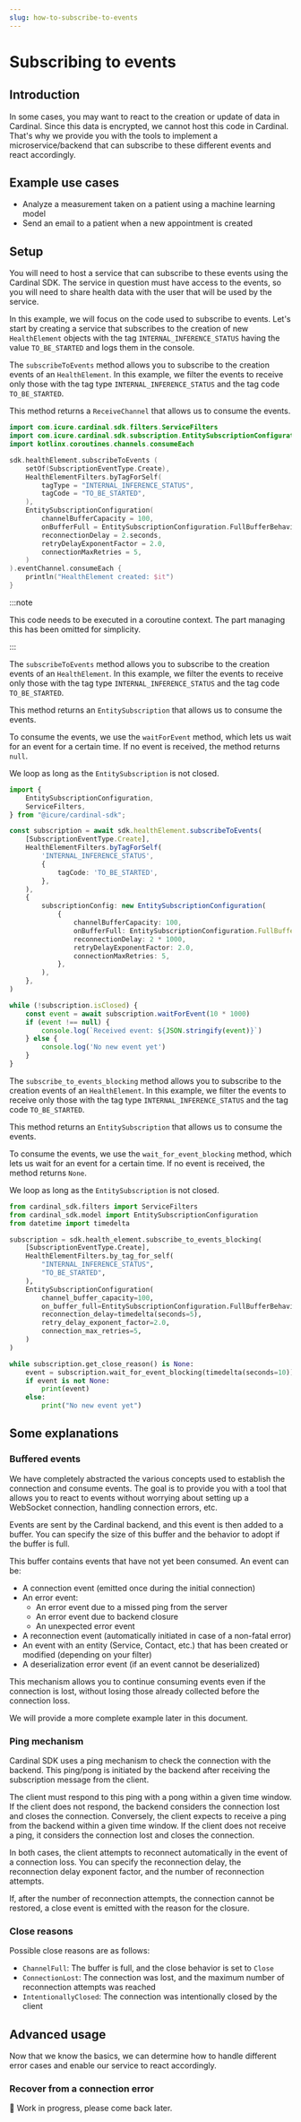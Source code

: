 ```yaml
---
slug: how-to-subscribe-to-events
---
```



# Subscribing to events

## Introduction

In some cases, you may want to react to the creation or update of data in Cardinal. Since this data is encrypted,
we cannot host this code in Cardinal. That's why we provide you with the tools to implement a microservice/backend
that can subscribe to these different events and react accordingly.

## Example use cases

- Analyze a measurement taken on a patient using a machine learning model
- Send an email to a patient when a new appointment is created

## Setup

You will need to host a service that can subscribe to these events using the Cardinal SDK. The service
in question must have access to the events, so you will need to share health data with the user that
will be used by the service.

In this example, we will focus on the code used to subscribe to events. Let's start by creating a service
that subscribes to the creation of new `HealthElement` objects with the tag `INTERNAL_INFERENCE_STATUS` having the value
`TO_BE_STARTED` and logs them in the console.

<LanguageTabs>

<TabItem value="kotlin">

The `subscribeToEvents` method allows you to subscribe to the creation events of an
`HealthElement`. In this example, we filter the events to receive only those with the tag type `INTERNAL_INFERENCE_STATUS`
and the tag code `TO_BE_STARTED`.

This method returns a `ReceiveChannel` that allows us to consume the events.

```kotlin
import com.icure.cardinal.sdk.filters.ServiceFilters
import com.icure.cardinal.sdk.subscription.EntitySubscriptionConfiguration
import kotlinx.coroutines.channels.consumeEach

sdk.healthElement.subscribeToEvents (
	setOf(SubscriptionEventType.Create),
	HealthElementFilters.byTagForSelf(
		tagType = "INTERNAL_INFERENCE_STATUS",
		tagCode = "TO_BE_STARTED",
	),
	EntitySubscriptionConfiguration(
		channelBufferCapacity = 100,
		onBufferFull = EntitySubscriptionConfiguration.FullBufferBehaviour.Close,
		reconnectionDelay = 2.seconds,
		retryDelayExponentFactor = 2.0,
		connectionMaxRetries = 5,
	)
).eventChannel.consumeEach {
	println("HealthElement created: $it")
}
```

:::note

This code needs to be executed in a coroutine context. The part managing this has been omitted
for simplicity.

:::

</TabItem>

<TabItem value="typescript">

The `subscribeToEvents` method allows you to subscribe to the creation events of an
`HealthElement`. In this example, we filter the events to receive only those with the tag type `INTERNAL_INFERENCE_STATUS`
and the tag code `TO_BE_STARTED`.

This method returns an `EntitySubscription` that allows us to consume the events.

To consume the events, we use the `waitForEvent` method, which lets us wait for an event for a certain time. If no event
is received, the method returns `null`.

We loop as long as the `EntitySubscription` is not closed.

```typescript
import {
	EntitySubscriptionConfiguration,
	ServiceFilters,
} from "@icure/cardinal-sdk";

const subscription = await sdk.healthElement.subscribeToEvents(
	[SubscriptionEventType.Create],
	HealthElementFilters.byTagForSelf(
		'INTERNAL_INFERENCE_STATUS',
		{
			tagCode: 'TO_BE_STARTED',
		},
	),
	{
		subscriptionConfig: new EntitySubscriptionConfiguration(
			{
				channelBufferCapacity: 100,
				onBufferFull: EntitySubscriptionConfiguration.FullBufferBehaviour.Close,
				reconnectionDelay: 2 * 1000,
				retryDelayExponentFactor: 2.0,
				connectionMaxRetries: 5,
			},
		),
	},
)

while (!subscription.isClosed) {
	const event = await subscription.waitForEvent(10 * 1000)
	if (event !== null) {
		console.log(`Received event: ${JSON.stringify(event)}`)
	} else {
		console.log('No new event yet')
	}
}
```

</TabItem>

<TabItem value="python">

The `subscribe_to_events_blocking` method allows you to subscribe to the creation events of an
`HealthElement`. In this example, we filter the events to receive only those with the tag type `INTERNAL_INFERENCE_STATUS`
and the tag code `TO_BE_STARTED`.

This method returns an `EntitySubscription` that allows us to consume the events.

To consume the events, we use the `wait_for_event_blocking` method, which lets us wait for an event for a
certain time. If no event is received, the method returns `None`.

We loop as long as the `EntitySubscription` is not closed.

```python
from cardinal_sdk.filters import ServiceFilters
from cardinal_sdk.model import EntitySubscriptionConfiguration
from datetime import timedelta

subscription = sdk.health_element.subscribe_to_events_blocking(
	[SubscriptionEventType.Create],
	HealthElementFilters.by_tag_for_self(
		"INTERNAL_INFERENCE_STATUS",
		"TO_BE_STARTED",
	),
	EntitySubscriptionConfiguration(
		channel_buffer_capacity=100,
		on_buffer_full=EntitySubscriptionConfiguration.FullBufferBehaviour.Close,
		reconnection_delay=timedelta(seconds=5),
		retry_delay_exponent_factor=2.0,
		connection_max_retries=5,
	)
)

while subscription.get_close_reason() is None:
	event = subscription.wait_for_event_blocking(timedelta(seconds=10))
	if event is not None:
		print(event)
	else:
		print("No new event yet")
```

</TabItem>

</LanguageTabs>

## Some explanations

### Buffered events

We have completely abstracted the various concepts used to establish the connection and consume events.
The goal is to provide you with a tool that allows you to react to events without worrying about setting up
a WebSocket connection, handling connection errors, etc.

Events are sent by the Cardinal backend, and this event is then added to a buffer. You can specify
the size of this buffer and the behavior to adopt if the buffer is full.

This buffer contains events that have not yet been consumed. An event can be:
- A connection event (emitted once during the initial connection)
- An error event:
	- An error event due to a missed ping from the server
	- An error event due to backend closure
	- An unexpected error event
- A reconnection event (automatically initiated in case of a non-fatal error)
- An event with an entity (Service, Contact, etc.) that has been created or modified (depending on your filter)
- A deserialization error event (if an event cannot be deserialized)

This mechanism allows you to continue consuming events even if the connection is lost, without losing
those already collected before the connection loss.

We will provide a more complete example later in this document.

### Ping mechanism

Cardinal SDK uses a ping mechanism to check the connection with the backend. This ping/pong is initiated by the backend
after receiving the subscription message from the client.

The client must respond to this ping with a pong within a given time window. If the client does not respond,
the backend considers the connection lost and closes the connection. Conversely, the client expects to receive
a ping from the backend within a given time window. If the client does not receive a ping, it considers
the connection lost and closes the connection.

In both cases, the client attempts to reconnect automatically in the event of a connection loss. You can specify
the reconnection delay, the reconnection delay exponent factor, and the number of reconnection attempts.

If, after the number of reconnection attempts, the connection cannot be restored, a close event is emitted
with the reason for the closure.

### Close reasons

Possible close reasons are as follows:
- `ChannelFull`: The buffer is full, and the close behavior is set to `Close`
- `ConnectionLost`: The connection was lost, and the maximum number of reconnection attempts was reached
- `IntentionallyClosed`: The connection was intentionally closed by the client

## Advanced usage

Now that we know the basics, we can determine how to handle different error cases and enable our service
to react accordingly.

### Recover from a connection error

:construction: Work in progress, please come back later.